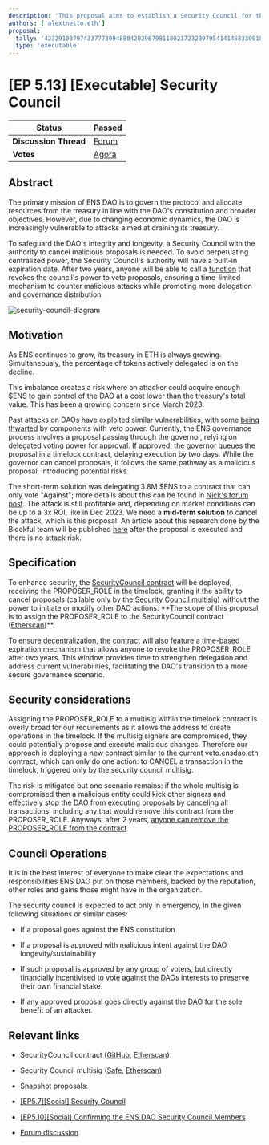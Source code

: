 ```yaml
---
description: 'This proposal aims to establish a Security Council for the ENS DAO with the authority to veto malicious proposals, with a built-in expiration mechanism to prevent centralized control and ensure greater delegation and governance distribution over time.'
authors: ['alextnetto.eth']
proposal:
  tally: '42329103797433777309488042029679811802172320979541414683300183273376839219133'
  type: 'executable'
---
```


# [EP 5.13] [Executable] Security Council

| **Status**            | Passed                                                                                                                    |
| --------------------- | ------------------------------------------------------------------------------------------------------------------------- |
| **Discussion Thread** | [Forum](https://discuss.ens.domains/t/ep5-13-executable-security-council/19412)                                           |
| **Votes**             | [Agora](https://agora.ensdao.org/proposals/42329103797433777309488042029679811802172320979541414683300183273376839219133) |

## Abstract

The primary mission of ENS DAO is to govern the protocol and allocate resources from the treasury in line with the DAO's constitution and broader objectives. However, due to changing economic dynamics, the DAO is increasingly vulnerable to attacks aimed at draining its treasury.

To safeguard the DAO's integrity and longevity, a Security Council with the authority to cancel malicious proposals is needed. To avoid perpetuating centralized power, the Security Council's authority will have a built-in expiration date. After two years, anyone will be able to call a [function](https://github.com/blockful-io/security-council-ens/blob/main/src/SecurityCouncil.sol#L59) that revokes the council's power to veto proposals, ensuring a time-limited mechanism to counter malicious attacks while promoting more delegation and governance distribution.

![security-council-diagram](https://hackmd.io/_uploads/BJb0bHP_A.png)

## Motivation

As ENS continues to grow, its treasury in ETH is always growing. Simultaneously, the percentage of tokens actively delegated is on the decline.

This imbalance creates a risk where an attacker could acquire enough $ENS to gain control of the DAO at a cost lower than the treasury's total value. This has been a growing concern since March 2023.

Past attacks on DAOs have exploited similar vulnerabilities, with some [being thwarted](https://x.com/AragonProject/status/1656028382939815937) by components with veto power. Currently, the ENS governance process involves a proposal passing through the governor, relying on delegated voting power for approval. If approved, the governor queues the proposal in a timelock contract, delaying execution by two days. While the governor can cancel proposals, it follows the same pathway as a malicious proposal, introducing potential risks.

The short-term solution was delegating 3.8M $ENS to a contract that can only vote "Against"; more details about this can be found in [Nick's forum post](https://discuss.ens.domains/t/introducing-veto-ensdao-eth/19088). The attack is still profitable and, depending on market conditions can be up to a 3x ROI, like in Dec 2023. We need a **mid-term solution** to cancel the attack, which is this proposal. An article about this research done by the Blockful team will be published [here](https://blockful.io/blog/ens-security-council) after the proposal is executed and there is no attack risk.

## Specification

To enhance security, the [SecurityCouncil contract](https://github.com/blockful-io/security-council-ens/blob/main/src/SecurityCouncil.sol) will be deployed, receiving the PROPOSER_ROLE in the timelock, granting it the ability to cancel proposals (callable only by the [Security Council multisig](https://etherscan.io/address/0xaa5cd05f6b62c3af58ae9c4f3f7a2acc2cdc2cc7)) without the power to initiate or modify other DAO actions. \*\*The scope of this proposal is to assign the PROPOSER_ROLE to the SecurityCouncil contract ([Etherscan](https://etherscan.io/address/0xb8fa0ce3f91f41c5292d07475b445c35ddf63ee0#code))\*\*.

To ensure decentralization, the contract will also feature a time-based expiration mechanism that allows anyone to revoke the PROPOSER_ROLE after two years. This window provides time to strengthen delegation and address current vulnerabilities, facilitating the DAO's transition to a more secure governance scenario.

## Security considerations

Assigning the PROPOSER_ROLE to a multisig within the timelock contract is overly broad for our requirements as it allows the address to create operations in the timelock. If the multisig signers are compromised, they could potentially propose and execute malicious changes. Therefore our approach is deploying a new contract similar to the current veto.ensdao.eth contract, which can only do one action: to CANCEL a transaction in the timelock, triggered only by the security council multisig.

The risk is mitigated but one scenario remains: if the whole multisig is compromised then a malicious entity could kick other signers and effectively stop the DAO from executing proposals by canceling all transactions, including any that would remove this contract from the PROPOSER_ROLE. Anyways, after 2 years, [anyone can remove the PROPOSER_ROLE from the contract](https://github.com/blockful-io/security-council-ens/blob/main/src/SecurityCouncil.sol#L59).

## Council Operations

It is in the best interest of everyone to make clear the expectations and responsibilities ENS DAO put on those members, backed by the reputation, other roles and gains those might have in the organization.

The security council is expected to act only in emergency, in the given following situations or similar cases:

- If a proposal goes against the ENS constitution

- If a proposal is approved with malicious intent against the DAO longevity/sustainability

- If such proposal is approved by any group of voters, but directly financially incentivised to vote against the DAOs interests to preserve their own financial stake.

- If any approved proposal goes directly against the DAO for the sole benefit of an attacker.

## Relevant links

- SecurityCouncil contract ([GitHub](https://github.com/blockful-io/security-council-ens/blob/main/src/SecurityCouncil.sol), [Etherscan](https://etherscan.io/address/0xb8fa0ce3f91f41c5292d07475b445c35ddf63ee0#code))

- Security Council multisig ([Safe](https://app.safe.global/home?safe=eth:0xaA5cD05f6B62C3af58AE9c4F3F7A2aCC2Cdc2Cc7), [Etherscan](https://etherscan.io/address/0xaA5cD05f6B62C3af58AE9c4F3F7A2aCC2Cdc2Cc7))

- Snapshot proposals:

- [[EP5.7][Social] Security Council](https://snapshot.org/#/ens.eth/proposal/0xf3a4673fe04a3ecfed4a2f066f6ced1539a5466d61630428333360b843653c54)

- [[EP5.10][Social] Confirming the ENS DAO Security Council Members](https://snapshot.org/#/ens.eth/proposal/0xa0b1bfadf6853b5b0d59d3c4d73c434fc6389339887d05de805361372eb17c3a)

- [Forum discussion](https://discuss.ens.domains/t/temp-check-enable-cancel-role-on-the-dao/19090/19)
